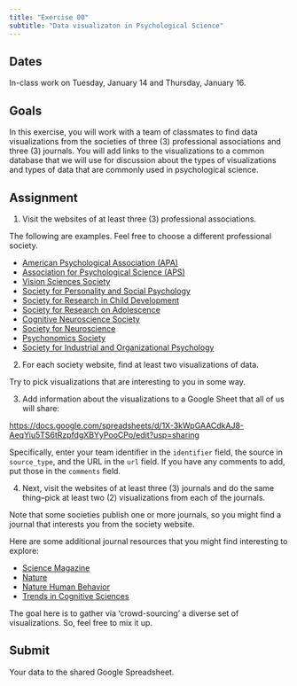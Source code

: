 ```yaml
---
title: "Exercise 00"
subtitle: "Data visualizaton in Psychological Science"
---
```


## Dates {-}

In-class work on Tuesday, January 14 and Thursday, January 16.

## Goals {-}

In this exercise, you will work with a team of classmates to find data visualizations from the societies of three (3) professional associations and three (3) journals.
You will add links to the visualizations to a common database that we will use for discussion about the types of visualizations and types of data that are commonly used in psychological science.

## Assignment {-}

1. Visit the websites of at least three (3) professional associations.

The following are examples. Feel free to choose a different professional society.

- [American Psychological Association (APA)](https://www.apa.org)
- [Association for Psychological Science (APS)](https://www.psychologicalscience.org)
- [Vision Sciences Society](https://www.visionsciences.org)
- [Society for Personality and Social Psychology](https://spsp.org)
- [Society for Research in Child Development](https://www.srcd.org)
- [Society for Research on Adolescence](https://www.s-r-a.org)
- [Cognitive Neuroscience Society](https://www.cogneurosociety.org)
- [Society for Neuroscience](https://sfn.org)
- [Psychonomics Society](https://www.psychonomic.org)
- [Society for Industrial and Organizational Psychology](https://siop.org)

2. For each society website, find at least two visualizations of data.

Try to pick visualizations that are interesting to you in some way.

3. Add information about the visualizations to a Google Sheet that all of us will share:

<https://docs.google.com/spreadsheets/d/1X-3kWpGAACdkAJ8-AeqYiu5TS6tRzpfdgXBYyPooCPo/edit?usp=sharing>

Specifically, enter your team identifier in the `identifier` field, the source in `source_type`, and the URL in the `url` field. If you have any comments to add, put those in the `comments` field.

4. Next, visit the websites of at least three (3) journals and do the same thing--pick at least two (2) visualizations from each of the journals.

Note that some societies publish one or more journals, so you might find a journal that interests you from the society website.

Here are some additional journal resources that you might find interesting to explore:

- [Science Magazine](https://www.science.org)
- [Nature](https://www.nature.com)
- [Nature Human Behavior](https://www.nature.com/nathumbehav)
- [Trends in Cognitive Sciences](https://www.cell.com/trends/cognitive-sciences/home)

::: {.callout-important}

The goal here is to gather via 'crowd-sourcing' a diverse set of visualizations.
So, feel free to mix it up.

:::

## Submit {-}

Your data to the shared Google Spreadsheet.
